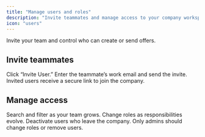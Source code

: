 ```yaml
---
title: "Manage users and roles"
description: "Invite teammates and manage access to your company workspace."
icon: "users"
---
```


Invite your team and control who can create or send offers.

## Invite teammates

<Steps>
<Step title="Open Company → Users">
Click “Invite User.”
</Step>

<Step title="Send invitation">
Enter the teammate’s work email and send the invite.
</Step>

<Step title="They accept via email">
Invited users receive a secure link to join the company.
</Step>
</Steps>

## Manage access

<CardGroup cols={3}>
<Card title="User directory" icon="magnifying-glass">
Search and filter as your team grows.
</Card>
<Card title="Roles and status" icon="id-card">
Change roles as responsibilities evolve.
</Card>
<Card title="Remove access" icon="trash">
Deactivate users who leave the company.
</Card>
</CardGroup>

<Warning>
Only admins should change roles or remove users.
</Warning>


